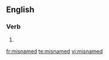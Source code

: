 ==English==

===Verb===
{{head|en|verb form}}

# {{en-past of|misname}}

[[fr:misnamed]]
[[te:misnamed]]
[[vi:misnamed]]